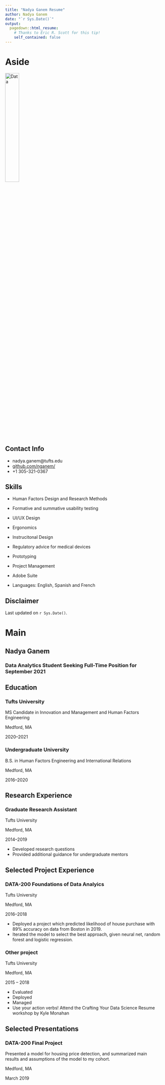 ---
title: "Nadya Ganem Resume"
author: Nadya Ganem
date: "`r Sys.Date()`"
output:
  pagedown::html_resume:
    # Thanks to Eric R. Scott for this tip! 
    self_contained: false
---

Aside
================================================================================


![Data](data_icon.png){width=30%}
<!-- ![Data](`r here::here("data_icon.png")`) -->



Contact Info {#contact}
--------------------------------------------------------------------------------

- <i class="fa fa-envelope"></i>nadya.ganem@tufts.edu
- <i class="fa fa-github"></i> [github.com/nganem/](https://github.com/nganem/)
- <i class="fa fa-phone"></i> +1 305-321-0367


Skills {#skills}
--------------------------------------------------------------------------------

- Human Factors Design and Research Methods

- Formative and summative usability testing

- UI/UX Design

- Ergonomics

- Instrucitonal Design

- Regulatory advice for medical devices

- Prototyping

- Project Management 

- Adobe Suite

- Languages: English, Spanish and French


Disclaimer {#disclaimer}
--------------------------------------------------------------------------------

<!--This resume was made with the R package [**pagedown**](https://github.com/rstudio/pagedown).-->

Last updated on `r Sys.Date()`.



Main
================================================================================

Nadya Ganem {#title}
--------------------------------------------------------------------------------

### Data Analytics Student Seeking Full-Time Position for September 2021


Education {data-icon=graduation-cap data-concise=true}
--------------------------------------------------------------------------------

### Tufts University

MS Candidate in Innovation and Management and Human Factors Engineering

Medford, MA

2020--2021


### Undergraduate University

B.S. in Human Factors Engineering and International Relations

Medford, MA 

2016--2020



Research Experience {data-icon=flask}
--------------------------------------------------------------------------------

### Graduate Research Assistant

Tufts University

Medford, MA

2014--2019

- Developed research questions 
- Provided additional guidance for undergraduate mentors



Selected Project Experience {data-icon=chalkboard-teacher}
--------------------------------------------------------------------------------

### DATA-200 Foundations of Data Analyics 

Tufts University

Medford, MA

2016--2018

<!--::: concise-->
- Deployed a project which predicted likelihood of house purchase with 89% accuracy on data from Boston in 2019.
- Iterated the model to select the best approach, given neural net, random forest and logistic regression.
<!--:::-->




### Other project

Tufts University

Medford, MA

2015 -- 2018

- Evaluated 
- Deployed
- Managed 
- Use your action verbs! Attend the Crafting Your Data Science Resume workshop by Kyle Monahan



Selected Presentations {data-icon=comment-alt}
--------------------------------------------------------------------------------
### DATA-200 Final Project
Presented a model for housing price detection, and summarized main results and assumptions of the model to my cohort. 

Medford, MA

March 2019


